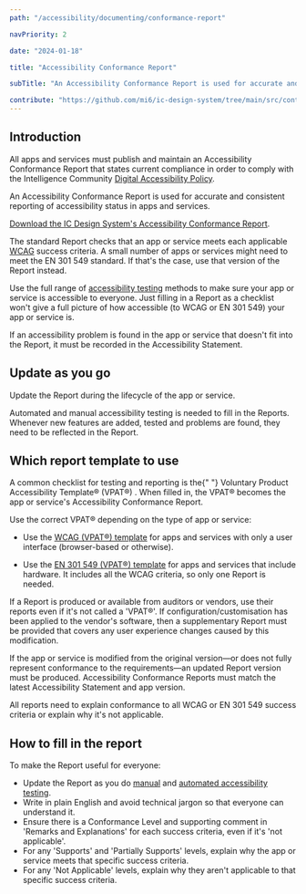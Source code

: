 ```yaml
---
path: "/accessibility/documenting/conformance-report"

navPriority: 2

date: "2024-01-18"

title: "Accessibility Conformance Report"

subTitle: "An Accessibility Conformance Report is used for accurate and consistent reporting of accessibility status in apps and services."

contribute: "https://github.com/mi6/ic-design-system/tree/main/src/content/structured/accessibility/documenting/conformance-reports.mdx"
---
```


## Introduction

All apps and services must publish and maintain an Accessibility Conformance Report that states current compliance in order to comply with the Intelligence Community [Digital Accessibility Policy](/accessibility/requirement).

An Accessibility Conformance Report is used for accurate and consistent reporting of accessibility status in apps and services.

[Download the IC Design System's Accessibility Conformance Report](/icds-accessibility-conformance-report-17-01-24.docx).

The standard Report checks that an app or service meets each applicable [WCAG](/accessibility/requirement/wcag) success criteria. A small number of apps or services might need to meet the EN 301 549 standard. If that's the case, use that version of the Report instead.

Use the full range of [accessibility testing](/accessibility/testing) methods to make sure your app or service is accessible to everyone. Just filling in a Report as a checklist won't give a full picture of how accessible (to WCAG or EN 301 549) your app or service is.

If an accessibility problem is found in the app or service that doesn't fit into the Report, it must be recorded in the Accessibility Statement.

## Update as you go

Update the Report during the lifecycle of the app or service.

Automated and manual accessibility testing is needed to fill in the Reports. Whenever new features are added, tested and problems are found, they need to be reflected in the Report.

## Which report template to use

<p>
  A common checklist for testing and reporting is the{" "}
  <ic-link
    target="_blank"
    href="https://www.itic.org/policy/accessibility/vpat"
    rel="noreferrer noopener nofollow"
  >
    Voluntary Product Accessibility Template® (VPAT®)
  </ic-link>
  . When filled in, the VPAT® becomes the app or service's Accessibility Conformance
  Report.
</p>

Use the correct VPAT® depending on the type of app or service:

- Use the [WCAG (VPAT®) template](/VPAT2.5WCAG-November2023.doc) for apps and services with only a user interface (browser-based or otherwise).

- Use the [EN 301 549 (VPAT®) template](/VPAT2.5EU-November2023.doc) for apps and services that include hardware. It includes all the WCAG criteria, so only one Report is needed.

If a Report is produced or available from auditors or vendors, use their reports even if it's not called a 'VPAT®'. If configuration/customisation has been applied to the vendor's software, then a supplementary Report must be provided that covers any user experience changes caused by this modification.

If the app or service is modified from the original version&mdash;or does not fully represent conformance to the requirements&mdash;an updated Report version must be produced. Accessibility Conformance Reports must match the latest Accessibility Statement and app version.

All reports need to explain conformance to all WCAG or EN 301 549 success criteria or explain why it's not applicable.

## How to fill in the report

To make the Report useful for everyone:

- Update the Report as you do [manual](/accessibility/testing/manual-testing) and [automated accessibility testing](/accessibility/testing/automated-testing).
- Write in plain English and avoid technical jargon so that everyone can understand it.
- Ensure there is a Conformance Level and supporting comment in 'Remarks and Explanations' for each success criteria, even if it's 'not applicable'.
- For any 'Supports' and 'Partially Supports' levels, explain why the app or service meets that specific success criteria.
- For any 'Not Applicable' levels, explain why they aren't applicable to that specific success criteria.
